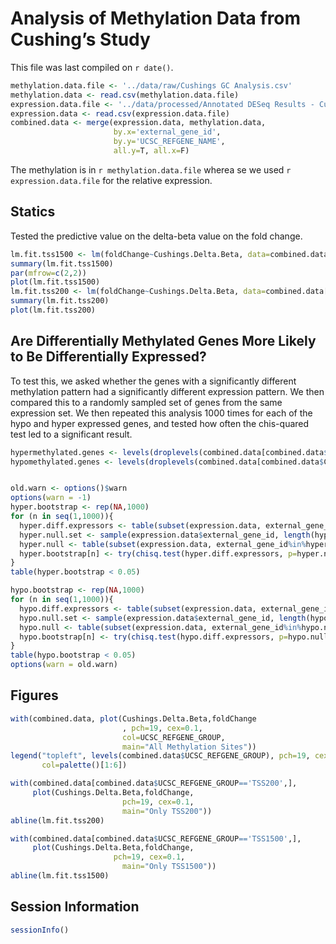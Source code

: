 Analysis of Methylation Data from Cushing's Study
=============================================================

This file was last compiled on ```r date()```.

```r
methylation.data.file <- '../data/raw/Cushings GC Analysis.csv'
methylation.data <- read.csv(methylation.data.file)
expression.data.file <- '../data/processed/Annotated DESeq Results - Cushing.csv'
expression.data <- read.csv(expression.data.file)
combined.data <- merge(expression.data, methylation.data,
                       by.x='external_gene_id',
                       by.y='UCSC_REFGENE_NAME',
                       all.y=T, all.x=F)
```

The methylation is in `r methylation.data.file` wherea se we used `r expression.data.file` for the relative expression.

Statics
---------

Tested the predictive value on the delta-beta value on the fold change.

```r
lm.fit.tss1500 <- lm(foldChange~Cushings.Delta.Beta, data=combined.data[combined.data$UCSC_REFGENE_GROUP=='TSS1500',])
summary(lm.fit.tss1500)
par(mfrow=c(2,2))
plot(lm.fit.tss1500)
lm.fit.tss200 <- lm(foldChange~Cushings.Delta.Beta, data=combined.data[combined.data$UCSC_REFGENE_GROUP=='TSS200',])
summary(lm.fit.tss200)
plot(lm.fit.tss200)
```

Are Differentially Methylated Genes More Likely to Be Differentially Expressed?
---------------------------------------------------------------------------------

To test this, we asked whether the genes with a significantly different methylation pattern had a significantly different expression pattern.  We then compared this to a randomly sampled set of genes from the same expression set.  We then repeated this analysis 1000 times for each of the hypo and hyper expressed genes, and tested how often the chis-quared test led to a significant result.

```r
hypermethylated.genes <- levels(droplevels(combined.data[combined.data$Cushings.Delta.Beta>0,]$external_gene_id))
hypomethylated.genes <- levels(droplevels(combined.data[combined.data$Cushings.Delta.Beta<0,]$external_gene_id))


old.warn <- options()$warn
options(warn = -1)
hyper.bootstrap <- rep(NA,1000)
for (n in seq(1,1000)){
  hyper.diff.expressors <- table(subset(expression.data, external_gene_id%in%hypermethylated.genes)$padj < 0.05)
  hyper.null.set <- sample(expression.data$external_gene_id, length(hypermethylated.genes), replace=F)
  hyper.null <- table(subset(expression.data, external_gene_id%in%hyper.null.set )$padj < 0.05)
  hyper.bootstrap[n] <- try(chisq.test(hyper.diff.expressors, p=hyper.null, rescale.p=T)$p.value, silent=T)
}
table(hyper.bootstrap < 0.05)

hypo.bootstrap <- rep(NA,1000)
for (n in seq(1,1000)){
  hypo.diff.expressors <- table(subset(expression.data, external_gene_id%in%hypomethylated.genes)$padj < 0.05)
  hypo.null.set <- sample(expression.data$external_gene_id, length(hypomethylated.genes), replace=F)
  hypo.null <- table(subset(expression.data, external_gene_id%in%hypo.null.set )$padj < 0.05)
  hypo.bootstrap[n] <- try(chisq.test(hypo.diff.expressors, p=hypo.null, rescale.p=T)$p.value, silent=T)
}
table(hypo.bootstrap < 0.05)
options(warn = old.warn)
```

Figures
----------

```r
with(combined.data, plot(Cushings.Delta.Beta,foldChange
                         , pch=19, cex=0.1,
                         col=UCSC_REFGENE_GROUP,
                         main="All Methylation Sites"))
legend("topleft", levels(combined.data$UCSC_REFGENE_GROUP), pch=19, cex=1, bty="n",
       col=palette()[1:6])

with(combined.data[combined.data$UCSC_REFGENE_GROUP=='TSS200',], 
     plot(Cushings.Delta.Beta,foldChange,
                         pch=19, cex=0.1,
                         main="Only TSS200"))
abline(lm.fit.tss200)

with(combined.data[combined.data$UCSC_REFGENE_GROUP=='TSS1500',], 
     plot(Cushings.Delta.Beta,foldChange,
                       pch=19, cex=0.1,
                         main="Only TSS1500"))
abline(lm.fit.tss1500)

```
Session Information
-------------------
```r
sessionInfo()
```
